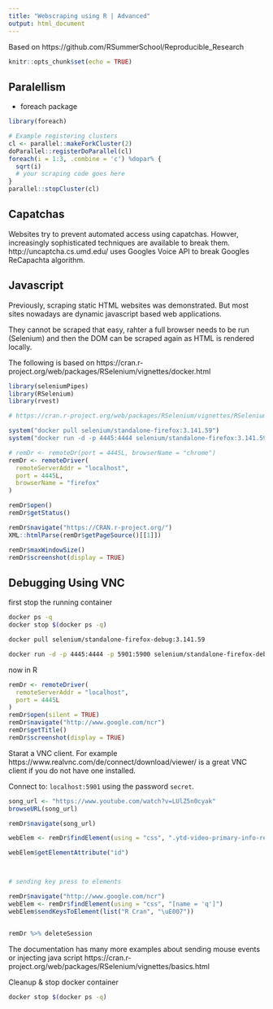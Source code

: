 ```yaml
---
title: "Webscraping using R | Advanced"
output: html_document
---
```


Based on https://github.com/RSummerSchool/Reproducible_Research 

```r
knitr::opts_chunk$set(echo = TRUE)
```

## Paralellism

- foreach package

```r
library(foreach)

# Example registering clusters
cl <- parallel::makeForkCluster(2)
doParallel::registerDoParallel(cl)
foreach(i = 1:3, .combine = 'c') %dopar% {
  sqrt(i)
  # your scraping code goes here
}
parallel::stopCluster(cl)
```

## Capatchas
Websites try to prevent automated access using capatchas. Howver, increasingly sophisticated techniques are available to break them. http://uncaptcha.cs.umd.edu/ uses Googles Voice API to break Googles ReCapachta algorithm.

## Javascript

Previously, scraping static HTML websites was demonstrated. But most sites nowadays are dynamic javascript based web applications.

They cannot be scraped that easy, rahter a full browser needs to be run (Selenium) and then the DOM can be scraped again as HTML is rendered locally.

The following is based on https://cran.r-project.org/web/packages/RSelenium/vignettes/docker.html

```r
library(seleniumPipes)
library(RSelenium)
library(rvest)

# https://cran.r-project.org/web/packages/RSelenium/vignettes/RSelenium-docker.html

system("docker pull selenium/standalone-firefox:3.141.59")
system("docker run -d -p 4445:4444 selenium/standalone-firefox:3.141.59")

# remDr <- remoteDr(port = 4445L, browserName = "chrome")
remDr <- remoteDriver(
  remoteServerAddr = "localhost",
  port = 4445L,
  browserName = "firefox"
)

remDr$open()
remDr$getStatus()

remDr$navigate("https://CRAN.r-project.org/")
XML::htmlParse(remDr$getPageSource()[[1]])

remDr$maxWindowSize()
remDr$screenshot(display = TRUE)
```

## Debugging Using VNC

first stop the running container
```bash
docker ps -q
docker stop $(docker ps -q)

docker pull selenium/standalone-firefox-debug:3.141.59

docker run -d -p 4445:4444 -p 5901:5900 selenium/standalone-firefox-debug:3.141.59
```

now in R
```r
remDr <- remoteDriver(
  remoteServerAddr = "localhost",
  port = 4445L
)
remDr$open(silent = TRUE)
remDr$navigate("http://www.google.com/ncr")
remDr$getTitle()
remDr$screenshot(display = TRUE)
```

Starat a VNC client. For example https://www.realvnc.com/de/connect/download/viewer/ is a great VNC client if you do not have one installed.

Connect to: `localhost:5901` using the password `secret`.

```r
song_url <- "https://www.youtube.com/watch?v=LUlZ5n0cyak"
browseURL(song_url)

remDr$navigate(song_url)

webElem <- remDr$findElement(using = "css", ".ytd-video-primary-info-renderer")

webElem$getElementAttribute("id")



# sending key press to elements

remDr$navigate("http://www.google.com/ncr")
webElem <- remDr$findElement(using = "css", "[name = 'q']")
webElem$sendKeysToElement(list("R Cran", "\uE007"))


remDr %>% deleteSession

```

The documentation has many more examples about sending mouse events or injecting java script https://cran.r-project.org/web/packages/RSelenium/vignettes/basics.html

Cleanup & stop docker container

```bash
docker stop $(docker ps -q)
```

